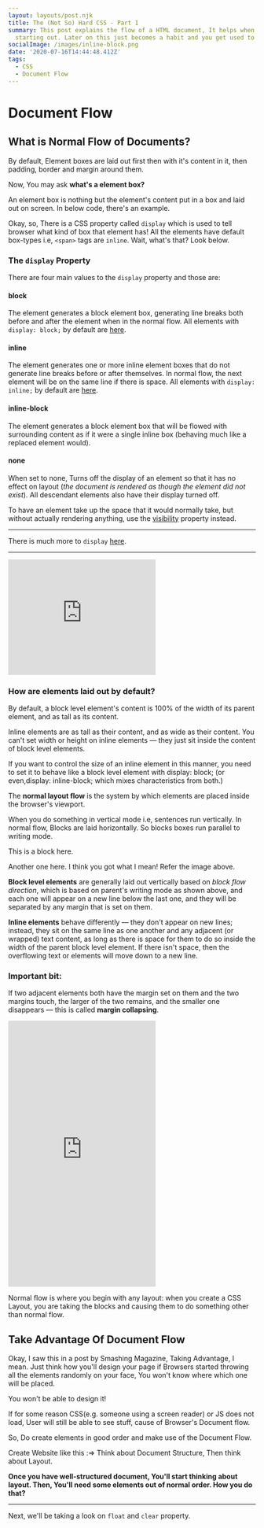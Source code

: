```yaml
---
layout: layouts/post.njk
title: The (Not So) Hard CSS - Part 1
summary: This post explains the flow of a HTML document, It helps when you're
  starting out. Later on this just becomes a habit and you get used to it!
socialImage: /images/inline-block.png
date: '2020-07-16T14:44:48.412Z'
tags:
  - CSS
  - Document Flow
---
```


# Document Flow

## What is Normal Flow of Documents?

By default, Element boxes are laid out first then with it's content in it, then padding, border and margin around them.

Now, You may ask **what's a element box?**

An element box is nothing but the element's content put in a box and laid out on screen. In below code, there's an example.

Okay, so, There is a CSS property called `display` which is used to tell browser what kind of box that element has! All the elements have default box-types i.e, `<span>` tags are `inline`. Wait, what's that? Look below.

### The `display` Property

There are four main values to the `display` property and those are:

#### block

The element generates a block element box, generating line breaks both before and after the element when in the normal flow. All elements with `display: block;` by default are [here](https://developer.mozilla.org/en-US/docs/Web/HTML/Block-level_elements).

#### inline

The element generates one or more inline element boxes that do not generate line breaks before or after themselves. In normal flow, the next element will be on the same line if there is space. All elements with `display: inline;` by default are [here](https://developer.mozilla.org/en-US/docs/Web/HTML/Inline_elements).

#### inline-block

The element generates a block element box that will be flowed with surrounding content as if it were a single inline box (behaving much like a replaced element would).

#### none

When set to none, Turns off the display of an element so that it has no effect on layout (_the document is rendered as though the element did not exist_). All descendant elements also have their display turned off.

To have an element take up the space that it would normally take, but without actually rendering anything, use the [visibility](https://developer.mozilla.org/en-US/docs/Web/CSS/visibility) property instead.

---

There is much more to `display` [here](https://developer.mozilla.org/en-US/docs/Web/CSS/display).

---

<iframe height="235" style={{width: '100%'}} scrolling="no" title="Normal Doc Flow" src="https://codepen.io/sauravkk/embed/OJyoGQv?height=235&theme-id=dark&default-tab=result" frameBorder="no" allowtransparency="true" allowFullScreen={true}>
  See the Pen <a href='https://codepen.io/sauravkk/pen/OJyoGQv'>Normal Doc Flow</a> by Saurav kumar
  (<a href='https://codepen.io/sauravkk'>@sauravkk</a>) on <a href='https://codepen.io'>CodePen</a>.
</iframe>

### How are elements laid out by default?

By default, a block level element's content is 100% of the width of its parent element, and as tall as its content.

Inline elements are as tall as their content, and as wide as their content. You can't set width or height on inline elements — they just sit inside the content of block level elements.

If you want to control the size of an inline element in this manner, you need to set it to behave like a block level element with display: block; (or even,display: inline-block; which mixes characteristics from both.)

The **normal layout flow** is the system by which elements are placed inside the browser's viewport.

When you do something in vertical mode i.e, sentences run vertically. In normal flow, Blocks are laid horizontally. So blocks boxes run parallel to writing mode.

This is a block here.

Another one here. I think you got what I mean! Refer the image above.


**Block level elements** are generally laid out vertically based on _block flow direction_, which is based on parent's writing mode as shown above, and each one will appear on a new line below the last one, and they will be separated by any margin that is set on them.

**Inline elements** behave differently — they don't appear on new lines; instead, they sit on the same line as one another and any adjacent (or wrapped) text content, as long as there is space for them to do so inside the width of the parent block level element. If there isn't space, then the overflowing text or elements will move down to a new line.

### Important bit:

If two adjacent elements both have the margin set on them and the two margins touch, the larger of the two remains, and the smaller one disappears — this is called **margin collapsing**.

<iframe height="541" style={{width: '100%'}} scrolling="no" title="Normal Doc Flow" src="https://codepen.io/sauravkk/embed/QWjVPqZ?height=541&theme-id=dark&default-tab=result" frameBorder="no" allowtransparency="true" allowFullScreen={true}>
  See the Pen <a href='https://codepen.io/sauravkk/pen/QWjVPqZ'>Normal Doc Flow</a> by Saurav kumar
  (<a href='https://codepen.io/sauravkk'>@sauravkk</a>) on <a href='https://codepen.io'>CodePen</a>.
</iframe>

Normal flow is where you begin with any layout: when you create a CSS Layout, you are taking the blocks and causing them to do something other than normal flow.

## Take Advantage Of Document Flow

Okay, I saw this in a post by Smashing Magazine, Taking Advantage, I mean.
Just think how you'll design your page if Browsers started throwing all the elements randomly on your face, You won't know where which one will be placed.

You won't be able to design it!

If for some reason CSS(e.g. someone using a screen reader) or JS does not load, User will still be able to see stuff, cause of Browser's Document flow.

So, Do create elements in good order and make use of the Document Flow.

Create Website like this :=>
Think about Document Structure, Then think about Layout.

**Once you have well-structured document, You'll start thinking about layout. Then, You'll need some elements out of normal order. How you do that?**

---

Next, we'll be taking a look on `float` and `clear` property.
